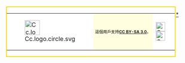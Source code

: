 <div style="float:left; border:solid 2px gold; margin:1px; ">
{|cellspacing="0" style="width:238px; height:43px; text-align:center "
|style="width:43px; background:#fff;"|[[File:Cc.logo.circle.svg|40px]]
|style="background:#ffffe0; color:#000; ;font-size:8pt;"|這個用戶支持[[Wikipedia:CC-BY-SA-3.0协议文本|'''CC BY-SA 3.0''']]。
|style="width:43px; background:#fff;"|[[File:Cc-by new.svg|25px]]<br>[[File:Cc-sa.svg|25px]]
|}</div>[[分類:CC BY-SA 3.0的支持者<noinclude>|*</noinclude>]]